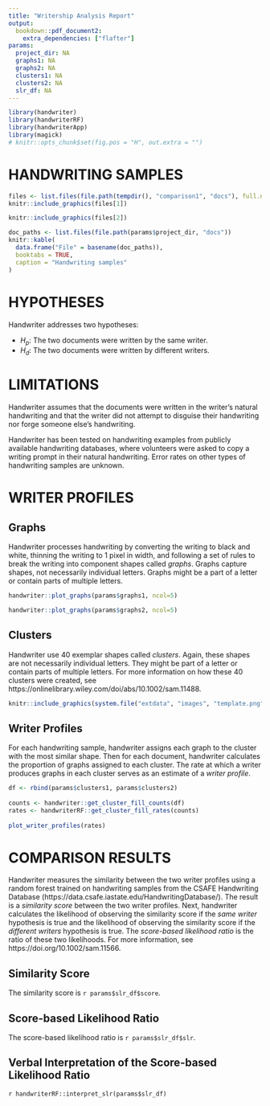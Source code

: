 ```yaml
---
title: "Writership Analysis Report"
output:
  bookdown::pdf_document2:
    extra_dependencies: ["flafter"]
params:
  project_dir: NA
  graphs1: NA
  graphs2: NA
  clusters1: NA
  clusters2: NA
  slr_df: NA
---
```


```r
library(handwriter)
library(handwriterRF)
library(handwriterApp)
library(magick)
# knitr::opts_chunk$set(fig.pos = "H", out.extra = "")
```

# HANDWRITING SAMPLES

```r
files <- list.files(file.path(tempdir(), "comparison1", "docs"), full.names = TRUE)
knitr::include_graphics(files[1])
```

```r
knitr::include_graphics(files[2])
```

```r
doc_paths <- list.files(file.path(params$project_dir, "docs"))
knitr::kable(
  data.frame("File" = basename(doc_paths)), 
  booktabs = TRUE,
  caption = "Handwriting samples"
)
```

# HYPOTHESES

Handwriter addresses two hypotheses:

- $H_p:$ The two documents were written by the same writer.
- $H_d:$ The two documents were written by different writers.

# LIMITATIONS

Handwriter assumes that the documents were written in the writer's natural handwriting and that the writer did not attempt to disguise their handwriting nor forge someone else's handwriting.

Handwriter has been tested on handwriting examples from publicly available handwriting databases, where volunteers were asked to copy a writing prompt in their natural handwriting. Error rates on other types of handwriting samples are unknown.

# WRITER PROFILES

## Graphs
Handwriter processes handwriting by converting the writing to black and white, thinning the writing to 1 pixel in width, and following a set of rules to break the writing into component shapes called *graphs*. Graphs capture shapes, not necessarily individual letters. Graphs might be a part of a letter or contain parts of multiple letters.

```r
handwriter::plot_graphs(params$graphs1, ncol=5)
```

```r
handwriter::plot_graphs(params$graphs2, ncol=5)
```

## Clusters

Handwriter use 40 exemplar shapes called *clusters*. Again, these shapes are not necessarily individual letters. They might be part of a letter or contain parts of multiple letters. For more information on how these 40 clusters were created, see https://onlinelibrary.wiley.com/doi/abs/10.1002/sam.11488.

```r
knitr::include_graphics(system.file("extdata", "images", "template.png", package = "handwriterApp"))
```

## Writer Profiles

For each handwriting sample, handwriter assigns each graph to the cluster with the most similar shape. Then for each document, handwriter calculates the proportion of graphs assigned to each cluster. The rate at which a writer produces graphs in each cluster serves as an estimate of a *writer profile*.

```r
df <- rbind(params$clusters1, params$clusters2)
        
counts <- handwriter::get_cluster_fill_counts(df)
rates <- handwriterRF::get_cluster_fill_rates(counts)
        
plot_writer_profiles(rates)
```

# COMPARISON RESULTS

Handwriter measures the similarity between the two writer profiles using a random forest trained on handwriting samples from the CSAFE Handwriting Database (https://data.csafe.iastate.edu/HandwritingDatabase/). The result is a *similarity score* between the two writer profiles. Next, handwriter calculates the likelihood of observing the similarity score if the *same writer* hypothesis is true and the likelihood of observing the similarity score if the *different writers* hypothesis is true. The *score-based likelihood ratio* is the ratio of these two likelihoods. For more information, see https://doi.org/10.1002/sam.11566.

## Similarity Score

The similarity score is `r params$slr_df$score`.

## Score-based Likelihood Ratio

The score-based likelihood ratio is `r params$slr_df$slr`.

## Verbal Interpretation of the Score-based Likelihood Ratio

`r handwriterRF::interpret_slr(params$slr_df)`